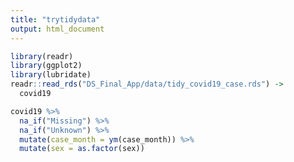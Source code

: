 ```yaml
---
title: "trytidydata"
output: html_document
---
```


```r
library(readr)
library(ggplot2)
library(lubridate)
readr::read_rds("DS_Final_App/data/tidy_covid19_case.rds") -> 
  covid19
```

```r
covid19 %>% 
  na_if("Missing") %>% 
  na_if("Unknown") %>% 
  mutate(case_month = ym(case_month)) %>% 
  mutate(sex = as.factor(sex))
```

